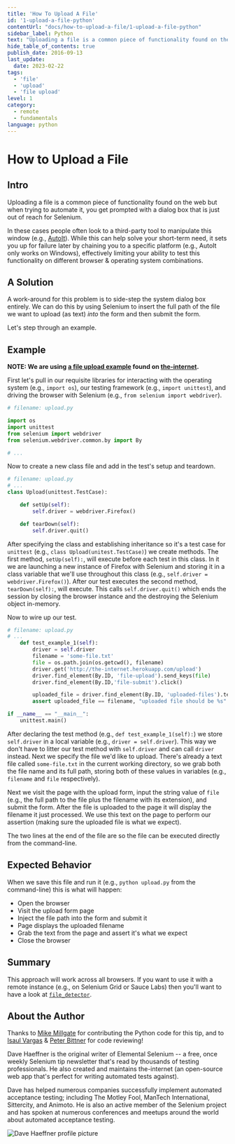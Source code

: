 ```yaml
---
title: 'How To Upload A File'
id: '1-upload-a-file-python'
contentUrl: "docs/how-to-upload-a-file/1-upload-a-file-python"
sidebar_label: Python
text: "Uploading a file is a common piece of functionality found on the web but when trying to automate it, you get prompted with a dialog box that is just out of reach for Selenium. In these cases people often look to a third-party tool to manipulate this window."
hide_table_of_contents: true
publish_date: 2016-09-13
last_update:
  date: 2023-02-22
tags:
  - 'file'
  - 'upload'
  - 'file upload'
level: 1
category:
  - remote
  - fundamentals
language: python
---
```


# How to Upload a File

## Intro

Uploading a file is a common piece of functionality found on the web but when trying to automate it, you get prompted with a dialog box that is just out of reach for Selenium.

In these cases people often look to a third-party tool to manipulate this window (e.g., [AutoIt](http://www.toolsqa.com/selenium-webdriver/autoit-selenium-webdriver/)). While this can help solve your short-term need, it sets you up for failure later by chaining you to a specific platform (e.g., AutoIt only works on Windows), effectively limiting your ability to test this functionality on different browser & operating system combinations.


## A Solution

A work-around for this problem is to side-step the system dialog box entirely. We can do this by using Selenium to insert the full path of the file we want to upload (as text) _into_ the form and then submit the form.

Let's step through an example.

## Example

__NOTE: We are using [a file upload example](http://the-internet.herokuapp.com/upload) found on [the-internet](https://github.com/tourdedave/the-internet).__

First let's pull in our requisite libraries for interacting with the operating system (e.g., `import os`), our testing framework (e.g., `import unittest`), and driving the browser with Selenium (e.g., `from selenium import webdriver`).

```python
# filename: upload.py

import os
import unittest
from selenium import webdriver
from selenium.webdriver.common.by import By

# ...
```

Now to create a new class file and add in the test's setup and teardown.

```python
# filename: upload.py
# ...
class Upload(unittest.TestCase):

    def setUp(self):
        self.driver = webdriver.Firefox()

    def tearDown(self):
        self.driver.quit()
```

After specifying the class and establishing inheritance so it's a test case for `unittest` (e.g., `class Upload(unitest.TestCase)`) we create methods. The first method, `setUp(self):`, will execute before each test in this class. In it we are launching a new instance of Firefox with Selenium and storing it in a class variable that we'll use throughout this class (e.g., `self.driver = webdriver.Firefox()`). After our test executes the second method, `tearDown(self):`, will execute. This calls `self.driver.quit()` which ends the session by closing the browser instance and the destroying the Selenium object in-memory.

Now to wire up our test.

```python
# filename: upload.py
# ...
    def test_example_1(self):
        driver = self.driver
        filename = 'some-file.txt'
        file = os.path.join(os.getcwd(), filename)
        driver.get('http://the-internet.herokuapp.com/upload')
        driver.find_element(By.ID, 'file-upload').send_keys(file)
        driver.find_element(By.ID,'file-submit').click()

        uploaded_file = driver.find_element(By.ID, 'uploaded-files').text
        assert uploaded_file == filename, "uploaded file should be %s" % filename

if __name__ == "__main__":
    unittest.main()
```

After declaring the test method (e.g., `def test_example_1(self):`) we store `self.driver` in a local variable (e.g., `driver = self.driver`). This way we don't have to litter our test method with `self.driver` and can call `driver` instead. Next we specify the file we'd like to upload. There's already a text file called `some-file.txt` in the current working directory, so we grab both the file name and its full path, storing both of these values in variables (e.g., `filename` and `file` respectively).

Next we visit the page with the upload form, input the string value of `file` (e.g., the full path to the file plus the filename with its extension), and submit the form. After the file is uploaded to the page it will display the filename it just processed. We use this text on the page to perform our assertion (making sure the uploaded file is what we expect).

The two lines at the end of the file are so the file can be executed directly from the command-line.

## Expected Behavior

When we save this file and run it (e.g., `python upload.py` from the command-line) this is what will happen:

+ Open the browser
+ Visit the upload form page
+ Inject the file path into the form and submit it
+ Page displays the uploaded filename
+ Grab the text from the page and assert it's what we expect
+ Close the browser

## Summary

This approach will work across all browsers. If you want to use it with a remote instance (e.g., on Selenium Grid or Sauce Labs) then you'll want to have a look at [`file_detector`](http://seleniumhq.github.io/selenium/docs/api/py/webdriver_remote/selenium.webdriver.remote.webdriver.html?highlight=detect#selenium.webdriver.remote.webdriver.WebDriver.file_detector).


## About the Author

Thanks to [Mike Millgate](https://github.com/trabulmonkee) for contributing the Python code for this tip, and to [Isaul Vargas](https://github.com/Dude-X) & [Peter Bittner](https://github.com/bittner) for code reviewing!

Dave Haeffner is the original writer of Elemental Selenium -- a free, once weekly Selenium tip newsletter that's read by thousands of testing professionals. He also created and maintains the-internet (an open-source web app that's perfect for writing automated tests against).

Dave has helped numerous companies successfully implement automated acceptance testing; including The Motley Fool, ManTech International, Sittercity, and Animoto. He is also an active member of the Selenium project and has spoken at numerous conferences and meetups around the world about automated acceptance testing.

![Dave Haeffner profile picture](/img/authors/dave-haeffner.jpeg#author-img 'a title')
